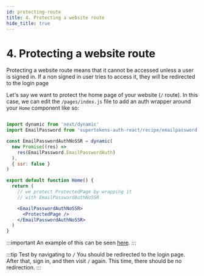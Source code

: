 ```yaml
---
id: protecting-route
title: 4. Protecting a website route
hide_title: true
---
```


# 4. Protecting a website route

Protecting a website route means that it cannot be accessed unless a user is signed in. If a non signed in user tries to access it, they will be redirected to the login page

Let's say we want to protect the home page of your website (`/` route). In this case, we can edit the `/pages/index.js` file to add an auth wrapper around your `Home` component like so:

```jsx title="pages/index.js"

import dynamic from 'next/dynamic'
import EmailPassword from 'supertokens-auth-react/recipe/emailpassword'

const EmailPasswordAuthNoSSR = dynamic(
  new Promise((res) =>
    res(EmailPassword.EmailPasswordAuth)
  ),
  { ssr: false }
)

export default function Home() {
  return (
    // we protect ProtectedPage by wrapping it
    // with EmailPasswordAuthNoSSR

    <EmailPasswordAuthNoSSR>
      <ProtectedPage />
    </EmailPasswordAuthNoSSR>
  )
}

```

:::important
An example of this can be seen [here](https://github.com/supertokens/next.js/blob/canary/examples/with-supertokens/pages/index.js#L36).
:::

:::tip Test by navigating to `/`
You should be redirected to the login page. After that, sign in, and then visit `/` again. This time, there should be no redirection.
:::
